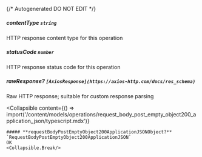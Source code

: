 {/* Autogenerated DO NOT EDIT  */}

##### **contentType** `string`
HTTP response content type for this operation

##### **statusCode** `number`
HTTP response status code for this operation

##### **rawResponse?** `[AxiosResponse](https://axios-http.com/docs/res_schema)`
Raw HTTP response; suitable for custom response parsing

<Collapsible
    content={() => import('/content/models/operations/request_body_post_empty_object200_application_json/typescript.mdx')}
>
    ##### **requestBodyPostEmptyObject200ApplicationJSONObject?** `RequestBodyPostEmptyObject200ApplicationJSON`
    OK
    <Collapsible.Break/>
</Collapsible>


